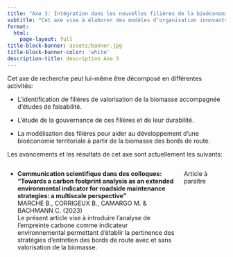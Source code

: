 ```yaml
---
title: "Axe 3: Intégration dans les nouvelles filières de la bioéconomie"
subtitle: "Cet axe vise à élaborer des modèles d’organisation innovants permettant de fournir de nouveaux services aux décideurs, d’assurer une complétude de la chaîne de valeur sur le territoire et d’intégrer les métiers liés à l’accoroutisme dans les nouvelles filières de la bioéconomie"
format: 
  html:
    page-layout: full
title-block-banner: assets/banner.jpg
title-block-banner-color: 'white'
description-title: description Axe 3
---
```


Cet axe de recherche peut lui-même être décomposé en différentes activités:

- L'identification de filières de valorisation de la biomasse accompagnée d'études de faisabilité.

- L'étude de la gouvernance de ces filières et de leur durabilité.

- La modélisation des filières pour aider au développement d'une bioéconomie territoriale à partir de la biomasse des bords de route.

Les avancements et les résultats de cet axe sont actuellement les suivants:

:::: {.columns .column-page-inset}
::: {.column width="80%"}
- **Communication scientifique dans des colloques: "Towards a carbon footprint analysis as an extended environmental indicator for roadside maintenance strategies: a multiscale perspective"** <br>
MARCHE B., CORRIGEUX B., CAMARGO M. & BACHMANN C. (2023) <br>
Le présent article vise à introduire l’analyse de l’empreinte carbone comme indicateur environnemental permettant d’établir la pertinence des stratégies d'entretien des bords de route avec et sans valorisation de la biomasse.
:::
::: {.column width="20%"}
Article à paraître
:::
::::